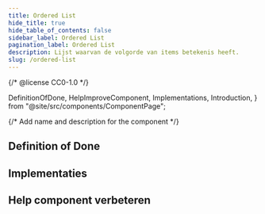 ```yaml
---
title: Ordered List
hide_title: true
hide_table_of_contents: false
sidebar_label: Ordered List
pagination_label: Ordered List
description: Lijst waarvan de volgorde van items betekenis heeft.
slug: /ordered-list
---
```


{/* @license CC0-1.0 */}

  DefinitionOfDone,
  HelpImproveComponent,
  Implementations,
  Introduction,
} from "@site/src/components/ComponentPage";

{/* Add name and description for the component */}


<Introduction component={component} headingLevel={1} description={description} />

## Definition of Done

<DefinitionOfDone component={component} headingLevel={3} />

## Implementaties

<Implementations component={component} headingLevel={3} />

## Help component verbeteren

<HelpImproveComponent component={component} headingLevel={3} />
